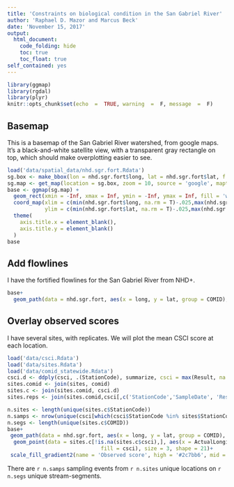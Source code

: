 ```yaml
---
title: 'Constraints on biological condition in the San Gabriel River'
author: 'Raphael D. Mazor and Marcus Beck'
date: 'November 15, 2017'
output: 
  html_document:
    code_folding: hide
    toc: true
    toc_float: true
self_contained: yes
---
```


```r
library(ggmap)
library(rgdal)
library(plyr)
knitr::opts_chunk$set(echo  =  TRUE, warning  =  F, message  =  F)
```

## Basemap

This is a basemap of the San Gabriel River watershed, from google maps.
It's a black-and-white satellite view, with a transparent gray rectangle on top, which should make overplotting easier to see.
```r

load('data/spatial_data/nhd.sgr.fort.Rdata')
sg.box <- make_bbox(lon = nhd.sgr.fort$long, lat = nhd.sgr.fort$lat, f = 0.25)
sg.map <- get_map(location = sg.box, zoom = 10, source = 'google', maptype = 'satellite', color = 'bw')
base <- ggmap(sg.map) +
  geom_rect(xmin = -Inf, xmax = Inf, ymin = -Inf, ymax = Inf, fill = 'white', alpha  =  0.2)+
  coord_map(xlim = c(min(nhd.sgr.fort$long, na.rm = T)-.025,max(nhd.sgr.fort$long, na.rm = T)+.025),
            ylim = c(min(nhd.sgr.fort$lat, na.rm = T)-.025,max(nhd.sgr.fort$lat, na.rm = T)+.025)) +
  theme(
    axis.title.x = element_blank(), 
    axis.title.y = element_blank()
  )
base

```

## Add flowlines

I have the fortified flowlines for the San Gabriel River from NHD+.
```r
base+
  geom_path(data = nhd.sgr.fort, aes(x = long, y = lat, group = COMID), color = '#1f78b4')
```

## Overlay observed scores

I have several sites, with replicates. We will plot the mean CSCI score at each location.

```r
load('data/csci.Rdata')
load('data/sites.Rdata')
load('data/comid_statewide.Rdata')
csci.d <- ddply(csci, .(StationCode), summarize, csci = max(Result, na.rm = T))
sites.comid <- join(sites, comid)
sites.c <- join(sites.comid, csci.d)
sites.reps <- join(sites.comid,csci[,c('StationCode','SampleDate', 'Result')])

n.sites <- length(unique(sites.c$StationCode))
n.samps <- nrow(unique(csci[which(csci$StationCode %in% sites$StationCode), c('StationCode','SampleDate', 'FieldSampleID')]))
n.segs <- length(unique(sites.c$COMID))
base+
 geom_path(data = nhd.sgr.fort, aes(x = long, y = lat, group = COMID), color = '#1f78b4')+
  geom_point(data = sites.c[!is.na(sites.c$csci),], aes(x = ActualLongitude, y = ActualLatitude,
                              fill = csci), size = 3, shape = 21)+
 scale_fill_gradient2(name = 'Observed score', high = '#2c7bb6', mid = '#abd9e9', low = '#d7191c', midpoint  =  0.79)
```

There are `r n.samps` sampling events from `r n.sites` unique locations on `r n.segs` unique stream-segments.
